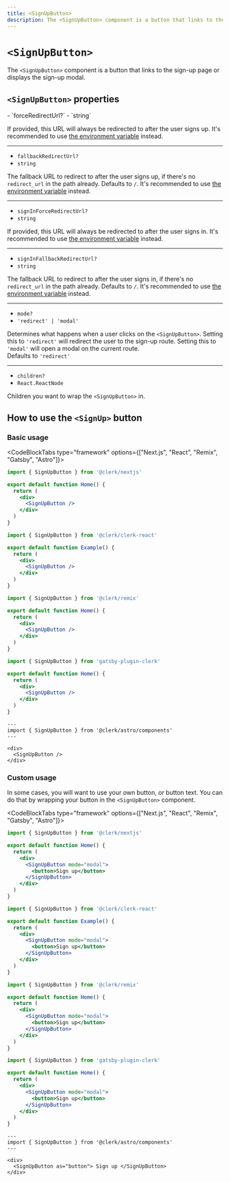 ```yaml
---
title: <SignUpButton>
description: The <SignUpButton> component is a button that links to the sign-up page or displays the sign-up modal.
---
```


# `<SignUpButton>`

The `<SignUpButton>` component is a button that links to the sign-up page or displays the sign-up modal.

## `<SignUpButton>` properties

<Properties>
  - `forceRedirectUrl?`
  - `string`

  If provided, this URL will always be redirected to after the user signs up. It's recommended to use [the environment variable](/docs/deployments/clerk-environment-variables#sign-in-and-sign-up-redirects) instead.

  ---

  - `fallbackRedirectUrl?`
  - `string`

  The fallback URL to redirect to after the user signs up, if there's no `redirect_url` in the path already. Defaults to `/`. It's recommended to use [the environment variable](/docs/deployments/clerk-environment-variables#sign-in-and-sign-up-redirects) instead.

  ---

  - `signInForceRedirectUrl?`
  - `string`

  If provided, this URL will always be redirected to after the user signs in. It's recommended to use [the environment variable](/docs/deployments/clerk-environment-variables#sign-in-and-sign-up-redirects) instead.

  ---

  - `signInFallbackRedirectUrl?`
  - `string`

  The fallback URL to redirect to after the user signs in, if there's no `redirect_url` in the path already. Defaults to `/`. It's recommended to use [the environment variable](/docs/deployments/clerk-environment-variables#sign-in-and-sign-up-redirects) instead.

  ---

  - `mode?`
  - `'redirect' | 'modal'`

  Determines what happens when a user clicks on the `<SignUpButton>`. Setting this to `'redirect'` will redirect the user to the sign-up route. Setting this to `'modal'` will open a modal on the current route.<br />Defaults to `'redirect'`

  ---

  - `children?`
  - `React.ReactNode`

  Children you want to wrap the `<SignUpButton>` in.
</Properties>

## How to use the `<SignUp>` button

### Basic usage

<CodeBlockTabs type="framework" options={["Next.js", "React", "Remix", "Gatsby", "Astro"]}>
  ```jsx {{ filename: 'pages/index.js' }}
  import { SignUpButton } from '@clerk/nextjs'

  export default function Home() {
    return (
      <div>
        <SignUpButton />
      </div>
    )
  }
  ```

  ```jsx {{ filename: 'example.js' }}
  import { SignUpButton } from '@clerk/clerk-react'

  export default function Example() {
    return (
      <div>
        <SignUpButton />
      </div>
    )
  }
  ```

  ```jsx {{ filename: 'pages/index.js' }}
  import { SignUpButton } from '@clerk/remix'

  export default function Home() {
    return (
      <div>
        <SignUpButton />
      </div>
    )
  }
  ```

  ```jsx {{ filename: 'pages/index.js' }}
  import { SignUpButton } from 'gatsby-plugin-clerk'

  export default function Home() {
    return (
      <div>
        <SignUpButton />
      </div>
    )
  }
  ```

  ```astro {{ filename: 'pages/index.astro' }}
  ---
  import { SignUpButton } from '@clerk/astro/components'
  ---

  <div>
    <SignUpButton />
  </div>
  ```
</CodeBlockTabs>

### Custom usage

In some cases, you will want to use your own button, or button text. You can do that by wrapping your button in the `<SignUpButton>` component.

<CodeBlockTabs type="framework" options={["Next.js", "React", "Remix", "Gatsby", "Astro"]}>
  ```jsx {{ filename: 'pages/index.js' }}
  import { SignUpButton } from '@clerk/nextjs'

  export default function Home() {
    return (
      <div>
        <SignUpButton mode="modal">
          <button>Sign up</button>
        </SignUpButton>
      </div>
    )
  }
  ```

  ```jsx {{ filename: 'example.js' }}
  import { SignUpButton } from '@clerk/clerk-react'

  export default function Example() {
    return (
      <div>
        <SignUpButton mode="modal">
          <button>Sign up</button>
        </SignUpButton>
      </div>
    )
  }
  ```

  ```jsx {{ filename: 'pages/index.js' }}
  import { SignUpButton } from '@clerk/remix'

  export default function Home() {
    return (
      <div>
        <SignUpButton mode="modal">
          <button>Sign up</button>
        </SignUpButton>
      </div>
    )
  }
  ```

  ```jsx {{ filename: 'pages/index.js' }}
  import { SignUpButton } from 'gatsby-plugin-clerk'

  export default function Home() {
    return (
      <div>
        <SignUpButton mode="modal">
          <button>Sign up</button>
        </SignUpButton>
      </div>
    )
  }
  ```

  ```astro {{ filename: 'pages/index.astro' }}
  ---
  import { SignUpButton } from '@clerk/astro/components'
  ---

  <div>
    <SignUpButton as="button"> Sign up </SignUpButton>
  </div>
  ```
</CodeBlockTabs>

